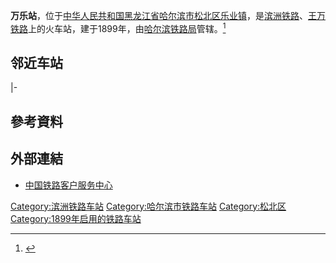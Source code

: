 {{noteTA
|1=zh-cn:始发车次; zh-hk:列車班次;
|2=zh-cn:车次; zh-hk:班次;
}}
{{Infobox China railway station
|车站名称 = 万乐站
|其他名称 = 陶楚站（{{lang|ru|Раз. Тайшу}}<ref>{{cite book|author=Мелихов Г.В.|title= Мелихов Г.В. Белый Харбин: Середина 1920-х.|url=https://www.rp-net.ru/book/publications/melihov/Melihov-Belyy_Harbin.pdf|publisher=Русский путь|year=2003}}</ref>）
|图片 = 
|图片介绍 = 
|车站拼音 = Wanle
|英文名称 = Wanle Railway Station
|电报码 = WEB
|拼音码 = WLE
|车站代码 = 57332<ref>{{cite book|title=中华人民共和国铁路车站代码（GB/T 10302-2010）|publisher=中国标准出版社|year=2010|isbn=155066140495|ignore-isbn-error=true|pages=37}}</ref>
|车站位置 = [[黑龙江省|黑龙江省]][[哈尔滨市|哈尔滨市]][[松北区|松北区]][[乐业镇_(哈尔滨市)|乐业镇]]
|坐标 = {{coord|45.883147|N|126.457168|E|display=inline,title}}
|归属 = [[哈尔滨铁路局|哈尔滨铁路局]]大庆车务段
|车站等级 = [[四等站_(中铁)|四等站]]
|线路 = [[滨洲铁路|滨洲铁路]]、[[王万铁路|王万铁路]]
}}
'''万乐站'''，位于[[中华人民共和国|中华人民共和国]][[黑龙江省|黑龙江省]][[哈尔滨市|哈尔滨市]][[松北区|松北区]][[乐业镇_(哈尔滨市)|乐业镇]]，是[[滨洲铁路|滨洲铁路]]、[[王万铁路|王万铁路]]上的火车站，建于1899年，由[[哈尔滨铁路局|哈尔滨铁路局]]管辖。<ref>{{Cite web |url=http://search.huochepiao.com/huochezhan/jieshao/1444.htm |title=万乐火车站介绍 |accessdate=2020-02-03 |archive-date=2020-02-03 |archive-url=https://web.archive.org/web/20200203161245/http://search.huochepiao.com/huochezhan/jieshao/1444.htm |dead-url=no }}</ref>

== 邻近车站 ==
{{start rail box|[[File:China_Railways.svg|16px]] [[中国铁路|中国铁路]]}}
{{s-inop|[[哈尔滨北站|哈尔滨北站]]|{{站|哈尔滨}}方向}}
{{s-line|[[滨洲铁路|滨洲铁路]]<br />{{0}}← 7km 万乐站 11km →}}
{{s-inop|[[对青山站|对青山站]]|{{站|满洲里}}方向}}
|-
{{s-inop|[[陈家站|陈家站]]<br /><small>经[[前沙站|前沙站]]（预留）</small>|{{站|王岗}}方向}}
{{s-line|[[王万铁路|王万铁路]]<br />← 22km 万乐站 {{0}}{{0}}{{0}}{{0}} {{0}}{{0}}}}
{{terminus}}
{{end box}}

==參考資料==
{{reflist}}
==外部連結==
* [http://www.12306.cn/mormhweb/ 中国铁路客户服务中心]{{Wayback|url=http://www.12306.cn/mormhweb/ |date=20180205163941 }}
{{铁路车站小作品}}
{{黑龙江小作品}}
{{滨洲铁路}}
{{王万铁路}}
[[Category:滨洲铁路车站|Category:滨洲铁路车站]]
[[Category:哈尔滨市铁路车站|Category:哈尔滨市铁路车站]]
[[Category:松北区|Category:松北区]]
[[Category:1899年启用的铁路车站|Category:1899年启用的铁路车站]]